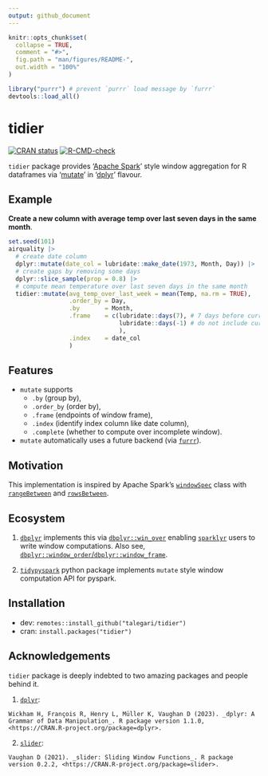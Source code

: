 ```yaml
---
output: github_document
---
```


<!-- README.md is generated from README.Rmd. Please edit that file -->

```r
knitr::opts_chunk$set(
  collapse = TRUE,
  comment = "#>",
  fig.path = "man/figures/README-",
  out.width = "100%"
)

library("purrr") # prevent `purrr` load message by `furrr`
devtools::load_all()
```

# tidier

<!-- badges: start -->

[![CRAN status](https://www.r-pkg.org/badges/version/tidier)](https://CRAN.R-project.org/package=tidier)
[![R-CMD-check](https://github.com/talegari/tidier/actions/workflows/R-CMD-check.yaml/badge.svg)](https://github.com/talegari/tidier/actions/workflows/R-CMD-check.yaml)
<!-- badges: end -->

`tidier` package provides '[Apache Spark](https://spark.apache.org/)' style window aggregation for R dataframes via '[mutate](https://dplyr.tidyverse.org/reference/mutate.html)' in '[dplyr](https://dplyr.tidyverse.org/index.html)' flavour.

## Example

**Create a new column with average temp over last seven days in the same month**.

```r
set.seed(101)
airquality |>
  # create date column
  dplyr::mutate(date_col = lubridate::make_date(1973, Month, Day)) |>
  # create gaps by removing some days
  dplyr::slice_sample(prop = 0.8) |> 
  # compute mean temperature over last seven days in the same month
  tidier::mutate(avg_temp_over_last_week = mean(Temp, na.rm = TRUE),
                 .order_by = Day,
                 .by       = Month,
                 .frame    = c(lubridate::days(7), # 7 days before current row
                               lubridate::days(-1) # do not include current row
                               ),
                 .index    = date_col
                 )
```

## Features

- `mutate` supports
  - `.by` (group by),
  - `.order_by` (order by),
  - `.frame` (endpoints of window frame),
  - `.index` (identify index column like date column),
  - `.complete` (whether to compute over incomplete window).
  
- `mutate` automatically uses a future backend (via [`furrr`](https://furrr.futureverse.org/)).

## Motivation

This implementation is inspired by Apache Spark's [`windowSpec`](https://spark.apache.org/docs/3.2.1/api/python/reference/api/pyspark.sql.Column.over.html?highlight=windowspec) class with [`rangeBetween`](https://spark.apache.org/docs/3.2.1/api/python/reference/api/pyspark.sql.WindowSpec.rangeBetween.html) and [`rowsBetween`](https://spark.apache.org/docs/3.2.1/api/python/reference/api/pyspark.sql.WindowSpec.rowsBetween.html).

## Ecosystem

1.  [`dbplyr`](https://dbplyr.tidyverse.org/) implements this via [`dbplyr::win_over`](https://dbplyr.tidyverse.org/reference/win_over.html?q=win_over#null) enabling [`sparklyr`](https://spark.rstudio.com/) users to write window computations. Also see, [`dbplyr::window_order`/`dbplyr::window_frame`](https://dbplyr.tidyverse.org/reference/window_order.html?q=window_fr#ref-usage).

2.  [`tidypyspark`](https://talegari.github.io/tidypyspark/_build/html/index.html) python package implements `mutate` style window computation API for pyspark.

## Installation

-   dev: `remotes::install_github("talegari/tidier")`
-   cran: `install.packages("tidier")`

## Acknowledgements

`tidier` package is deeply indebted to two amazing packages and people behind it.

1.  [`dplyr`](https://cran.r-project.org/package=dplyr):

```{=html}
<!-- -->
```
    Wickham H, François R, Henry L, Müller K, Vaughan D (2023). _dplyr: A
    Grammar of Data Manipulation_. R package version 1.1.0,
    <https://CRAN.R-project.org/package=dplyr>.

2.  [`slider`](https://cran.r-project.org/package=slider):

```{=html}
<!-- -->
```
    Vaughan D (2021). _slider: Sliding Window Functions_. R package
    version 0.2.2, <https://CRAN.R-project.org/package=slider>.
